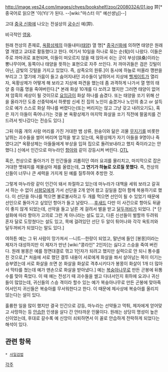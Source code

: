http://image.yes24.com/images/chyes/bookshelf/zoo/20080324/01.jpg
羿[* 중국어로 읽으면 '이(Yi)'가 된다. --[wiki:"마스터 이" 예선생님]--]

고대 [[중국 신화]]에 나오는 전설상의 [[궁수]]신 예(羿). 

비극적인 [[영웅]].

원래 천상의 존재로, [[옥황상제]]의 아들내미([[태양]]) 열 명[* [[중국]]신화에 의하면 태양은 원래 열 개였고 교대로 활동했다고 한다. 여기서 10일을 하나로 묶는 순(旬)이 나왔다. 이들은 주로 까마귀로 표현되며, 이들이 떠오르지 않을 때 앉아서 쉬는 곳이 부상(扶桑)이라는 뽕나무이며, 동쪽이나 태양을 뜻하는 표현으로 자주 쓰인다. 저 까마귀들은 검은 깃털이 아닌, 금빛의 깃털을 가지고 있었다. 즉, 삼족오의 원류.]이 동시에 하늘로 떠올라 깽판을 부리고 그 열기에 가뭄이 들고 숨어지내던 괴수들이 날뛰어서 지상에 [[헬게이트]]가 열리자, 옥황상제가 어떻게 해 보라고 지상에 파견을 했는데 좀 과격하게 나가서 열 명의 태양 중 아홉 명을 죽여버린다.[* 본래 화살 10개를 다 쏘려고 했지만 그러면 태양이 없어져 암흑의 세상이 될 것이므로 [[요]]임금이 화살 하나를 숨겼다. 또는 태양을 쏘기 위해 산을 올라가던 도중 산중턱에서 하룻밤 신세 진 집의 노인이 숨겼거나 노인의 충고 or 설득으로 예가 스스로 화살 하나를 버렸다는(또는 버리지는 않고 그냥 갖고 내려오기도), 혹은 자기 아들이 죽어나가는 것을 본 옥황상제가 마지막 화살을 쏘기 직전에 팔꿈치를 건드려서 빗나갔다는 전승도 있다.]

그뒤 아홉 개의 사람 머리를 가진 거대한 뱀 상류, 원숭이와 닮은 괴물 [[무지기]]를 비롯한 날뛰는 괴수들을 썰어 버리며 업적을 쌓고 있는데, 옥황상제가 자기 아들을 9명이나 죽였다고[* 옥황상제는 아들들에게 부상을 입혀 집으로 돌려보내라고 했지 죽이라고는 안했다.] 신에서 인간으로 마누라인 [[항아]]와 같이 강등시켜 버린다. [[OTL]]

혹은, 천상으로 돌아가기 전 인간들을 괴롭히던 여러 요괴를 물리치고, 마지막으로 잡은 거대한 멧돼지를 제물삼아 제를 올렸는데, '''그 연기가 하늘로 오르질 못했다'''. 즉, 천상의 신들이 너무나 큰 세력을 가지게 된 예를 질투하여 추방한 것.

그렇게 마누라랑 같이 인간이 돼서 좌절하고 있는데 마누라가 대책을 세워 보라고 갈궈서 하는 수 없이 [[서왕모]]에게 가서 선단을 2개 얻어 왔고 길일을 잡아 함께 복용하기로 했다. 이 선단을 하나를 먹으면 불로불사하고 두 개를 먹으면 선인이 될 수 있었기 때문에 선인으로 돌아가고 싶었던 항아가 들고 날랐다.....[[후새드]] 다만 이 사건으로 항아도 뒤끝이 좋지 않게 되었는데, 선약을 들고 날른 게 걸려서 벌을 받고 [[달두꺼비]]가 되었다. [* 단 설화에 따라 항아가 고의로 그런 게 아니라는 설도 있고, 다른 신선들이 벌할까 두려워 혼자 달로 도망쳤다는 설도 있고, 목에 걸려있던 선단 두 알이 튀어나와 각각 옥토끼와 달두꺼비가 되었다는 말도 있다.]

여하튼 예는 그 뒤 사람이 망가져서 --니트--한량이 되었고, 말년에 들인 [봉몽]이라는 제자가 대성하지만 이 제자가 만년 [wiki:"콩라인" 2인자]는 싫다고 스승을 죽여 버린다. 원래 봉몽은 예를 정면대결로 꺾고 1인자가 되려고 했지만 실력으로 안 되니 통수를 친 것으로,[* 처음에 서로 했던 결투 내용이 서로에게 화살을 쏴서 살아남는 쪽이 이기는 승부였는데 서로 화살을 쏘면 쏜 화살을 화살로 격추시키다가 봉몽이 화살이 1개 더 많아서 막타를 쳤는데 예가 맨손으로 화살을 받아냈다.] 예는 [[복숭아]]나무로 만든 곤봉에 뒤통수를 맞아 죽었다. 이 때 예는 전성기 때 괴수들을 썰고 다녀서인지 휘하에 요괴나 귀신들이 많았는데, 귀신들의 스승 격이라 할수 있는 예가 복숭아나무로 만든 곤봉에 맞아죽어서인지 귀신들은 복숭아를 무서워한다고 한다. 이 때문에 제사상에 복숭아를 올리지 않는다는 설이 있다.

훌륭한 일을 많이 했지만 결국 인간으로 강등, 마누라는 선약들고 먹튀, 제자에게 얻어맞고 사망하는 등 [[안습]]한 인생을 살다 간 안타까운 인물이다. 원래는 상당히 명성이 높은 신이었는데, 후대로 갈수록 예 신앙이 쇠퇴하면서 이 꼴로 안습하게 전락하게 되었다는 해석이 있다.

== 관련 항목 ==
 * [[사일검법]]

[[각주]]
